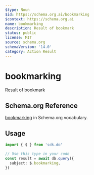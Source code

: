```yaml
---
$type: Noun
$id: https://schema.org.ai/bookmarking
$context: https://schema.org.ai
name: bookmarking
description: Result of bookmark
status: public
license: MIT
source: schema.org
schemaVersion: '14.0'
category: Action Result
---
```


# bookmarking

Result of bookmark

## Schema.org Reference

[bookmarking](https://schema.org/BookmarkAction) in Schema.org vocabulary.

## Usage

```typescript
import { $ } from 'sdk.do'

// Use this type in your code
const result = await db.query({
  subject: $.bookmarking,
})
```
